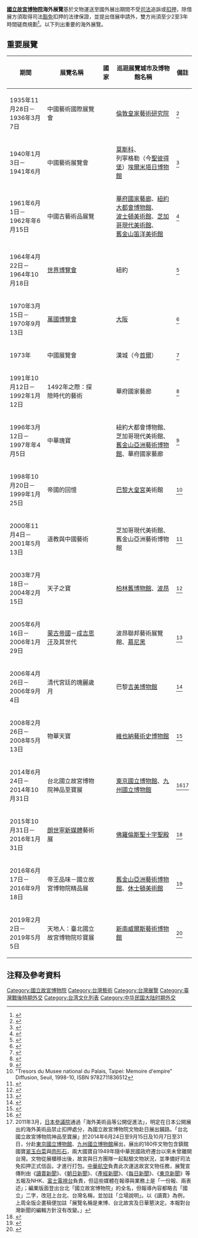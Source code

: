 {{dynamic list}}
'''[[國立故宮博物院|國立故宮博物院]]海外展覽'''基於文物運送至國外展出期間不受[[司法|司法]]追訴或[[扣押|扣押]]，除借展方須取得司法[[豁免|豁免]]扣押的法律保證，並提出借展申請外，雙方尚須至少2至3年時間磋商規劃<ref>{{Cite web |url=http://www.nlpi.edu.tw/PublishArticle.aspx?KeyID=cb554152-cf2a-44d7-b660-bbde10159984 |title=文化臉譜─老店新開 台北故宮向世界發聲 |author=鄧甯之 |publisher=國立公共資訊圖書館 |date=2007 |accessdate=2014-06-20 |archive-date=2019-05-03 |archive-url=https://web.archive.org/web/20190503124011/https://www.nlpi.edu.tw/PublishArticle.aspx?KeyID=cb554152-cf2a-44d7-b660-bbde10159984 |dead-url=yes }}</ref>。以下列出重要的海外展覽。

==重要展覽==
{| class="wikitable" style="font-size: 90%;"
|-
! 期間 !! 展覽名稱 !! 國家 !! 巡迴展覽城市及博物館名稱 || 備註
|-
| 1935年11月28日－<br>1936年3月7日 || 中國藝術國際展覽會 || {{GBR}} || [[倫敦|倫敦]][[皇家藝術研究院|皇家藝術研究院]] || <ref>{{Cite web |url=http://nccuir.lib.nccu.edu.tw/bitstream/140.119/33573/7/15301707.pdf |title=《倫敦藝展·第二章·第二節 倫敦藝展的選件與展示》 |author=吳淑瑛 |publisher=[[國立政治大學|國立政治大學]] |date=2002 |access-date=2014-06-20 |archive-url=https://web.archive.org/web/20131224111756/http://nccuir.lib.nccu.edu.tw/bitstream/140.119/33573/7/15301707.pdf |archive-date=2013-12-24 |dead-url=yes }}</ref>
|-
| 1940年1月3日－<br>1941年6月 || 中國藝術展覽會 || {{USSR}} || [[莫斯科|莫斯科]]{{link-ru|國立東方文化博物館|Музей Востока}}、<br>列寧格勒（今[[聖彼得堡|聖彼得堡]]）[[埃爾米塔日博物館|埃爾米塔日博物館]] || <ref>{{Cite web |url=http://report.nat.gov.tw/ReportFront/report_download.jspx?sysId=C10200258&fileNo=002&ei=0o21UuCiGcvhlAXUr4DYBA&usg=AFQjCNEYb-HxV1X-roKdBMjcCsVF1XlDm |title=《再探抗戰時期中國文物赴蘇聯展覽之千迴百折》 |author=宋兆霖 |publisher=國立故宮博物院 |date=1991年 |access-date=2014-06-20 |archive-url=https://web.archive.org/web/20151117020824/http://report.nat.gov.tw/ReportFront/report_download.jspx?sysId=C10200258&fileNo=002&ei=0o21UuCiGcvhlAXUr4DYBA&usg=AFQjCNEYb-HxV1X-roKdBMjcCsVF1XlDm |archive-date=2015-11-17 |dead-url=yes }}</ref>
|-
| 1961年6月1日－<br>1962年年6月15日 || 中國古藝術品展覽 || {{USA}} || [[華府|華府]][[美國國家畫廊|國家藝廊]]、[[紐約|紐約]][[大都會博物館|大都會博物館]]、<br>[[波士頓美術館|波士頓美術館]]、[[芝加哥現代美術館|芝加哥現代美術館]]、<br>[[舊金山|舊金山]][[笛洋美術館|笛洋美術館]] || <ref>{{Cite web |url=http://nccuir.lib.nccu.edu.tw/bitstream/140.119/33573/6/15301706.pdf |title=《展覽中的中國：以1961年中國古藝術品赴美展覽為例》 |author=吳淑瑛 |date=2002 |access-date=2014-06-20 |archive-url=https://web.archive.org/web/20131224085130/http://nccuir.lib.nccu.edu.tw/bitstream/140.119/33573/6/15301706.pdf |archive-date=2013-12-24 |dead-url=yes }}</ref>
|-
| 1964年4月22日－<br>1964年10月18日 || [[1964年世界博覽會|世界博覽會]] || {{USA}} || 紐約 || <ref>{{Cite web |url=http://www.npm.gov.tw/zh-tw/Article.aspx?sNo=03001502 |title=傳承與開創 故宮簡史 |publisher=國立故宮博物院 |date=2013-07-09 |accessdate=2014-06-20 |archive-date=2020-11-26 |archive-url=https://web.archive.org/web/20201126104216/https://www.npm.gov.tw/zh-TW/Article.aspx?sNo=03001502 |dead-url=no }}</ref>
|-
| 1970年3月15日－<br>1970年9月13日 || [[1970年世界博覽會|萬國博覽會]] || {{JPN}} || [[大阪市|大阪]] || <ref>{{Cite web|url=http://www.cam.org.tw/big5/museum03.asp?rowId=24|title=博物館介紹|publisher=中華民國博物館學會|date=2005|deadurl=yes|archiveurl=https://web.archive.org/web/20130926002902/http://www.cam.org.tw/big5/museum03.asp?rowId=24|archivedate=2013-09-26|accessdate=2014-06-20}}</ref>
|-
| 1973年 || 中國展覽會 || {{ROK-1972|short=yes}} || 漢城（今[[首爾|首爾]]） || <ref>{{Cite web |url=http://www.npm.gov.tw/zh-TW/Article.aspx?sNo=03002800 |title=大事紀 |publisher=國立故宮博物院 |date=2012-08-31 |accessdate=2014-06-20 |archive-date=2020-09-21 |archive-url=https://web.archive.org/web/20200921130924/https://www.npm.gov.tw/zh-TW/Article.aspx?sNo=03002800 |dead-url=no }}</ref>
|-
| 1991年10月12日－<br>1992年1月12日 || 1492年之際：探險時代的藝術 || {{USA}} || 華府國家藝廊 || <ref>{{Cite web |url=http://www.larouchepub.com/eiw/public/1992/eirv19n04-19920124/eirv19n04-19920124_056-circa_1492_a_deeper_look_at_asia.pdf |title="Circa 1492: A deeper look at Asian art" |publisher=National Gallery of Art |date=1997 |accessdate=2014-06-20 |archive-date=2020-11-13 |archive-url=https://web.archive.org/web/20201113104540/https://larouchepub.com/eiw/public/1992/eirv19n04-19920124/eirv19n04-19920124_056-circa_1492_a_deeper_look_at_asia.pdf |dead-url=no }}{{en}}</ref>
|-
| 1996年3月12日－<br>1997年年4月5日 || 中華瑰寶 || {{USA}} || 紐約大都會博物館、芝加哥現代美術館、<br>[[舊金山亞洲藝術博物館|舊金山亞洲藝術博物館]]、華府國家藝廊 || <ref>{{Cite web |url=http://www.nga.gov/content/ngaweb/exhibitions/1997/imperial_china.html |title="Splendors of Imperial China: Treasures from the National Palace Museum, Taipei" |publisher=National Gallery of Art |date=1997 |accessdate=2014-06-20 |archive-date=2013-12-24 |archive-url=https://web.archive.org/web/20131224111319/http://www.nga.gov/content/ngaweb/exhibitions/1997/imperial_china.html |dead-url=no }}{{en}}</ref>
|-
| 1998年10月20日－<br>1999年1月25日 || 帝國的回憶 || {{FRA}} || [[巴黎大皇宮|巴黎大皇宮]]美術館 || <ref>"Tresors du Musee national du Palais, Taipei: Memoire d'empire" Diffusion, Seuil, 1998-10, ISBN 9782711836512{{fr}}</ref>
|-
| 2000年11月4日－<br>2001年5月13日 || 道教與中國藝術 || {{FRA}} || 芝加哥現代美術館、舊金山亞洲藝術博物館 || <ref>{{Cite web |url=http://www.artic.edu/taoism/introduction.php |title="Introduction to the Exhibition" |publisher=The Art Institute of Chicago |date=2000 |access-date=2014-06-20 |archive-url=https://web.archive.org/web/20140311004354/http://www.artic.edu/taoism/introduction.php |archive-date=2014-03-11 |dead-url=yes }}{{en}}</ref>
|-
| 2003年7月18日－<br>2004年2月15日 || 天子之寶 || {{GER}} || [[柏林舊博物館|柏林舊博物館]]、[[波昂|波昂]]{{link-de|聯邦藝術展覽館|Kunst- und Ausstellungshalle der Bundesrepublik Deutschland}} || <ref>{{Cite web|url=http://www.china-airlines.com/ch/newsch/newsch000119.htm|title=華航空運故宮文物安抵德國展出 第一夫人搭華航班機赴德主持展覽開幕|publisher=[[中華航空公司|中華航空公司]]|date=2003-07-16|deadurl=yes|archiveurl=https://web.archive.org/web/20101203201711/http://www.china-airlines.com/ch/newsch/newsch000119.htm|archivedate=2010-12-03|accessdate=2014-06-20}}</ref>
|-
| 2005年6月16日－<br>2006年1月29日 || [[蒙古帝國|蒙古帝國]]－[[成吉思汗|成吉思汗]]及其世代 || {{GER}} || 波昂聯邦藝術展覽館、[[慕尼黑|慕尼黑]]{{link-de|人類學博物館|Staatliches Museum für Völkerkunde}} || <ref>{{Cite web |url=http://zh.scribd.com/doc/37153082/Genghis-Khan-His-Heirs-the-Empire-of-the-Mongols |title="Genghis Khan and his Heirs－The Empire of the Mongols" |publisher=Art and Exhibition Hall of the Federal Republic of Germany |date=2010}}{{en}}</ref>
|-
| 2006年4月26日－<br>2006年9月4日 || 清代宮廷的瑰麗歲月 || {{FRA}} || 巴黎[[吉美博物館|吉美博物館]] || <ref>{{Cite web |url=http://www.chinaheritagequarterly.org/briefs.php?searchterm=007_guimet.inc&issue=007 |title="LES TRÈS RICHES HEURES DE LA COUR DE CHINE, CHEF-D'ŒUVRES DE LA PEINTURE IMPÉRIALE DES QING, 1662－1796" |publisher=The Australian National University |date=2006-09-07 |accessdate=2014-06-20 |archive-date=2020-07-12 |archive-url=https://web.archive.org/web/20200712162456/http://www.chinaheritagequarterly.org/briefs.php?searchterm=007_guimet.inc&issue=007 |dead-url=no }}{{fr}}</ref>
|-
| 2008年2月26日－<br>2008年5月13日 || 物華天寶 || {{AUT}} || [[維也納|維也納]][[藝術史博物館|藝術史博物館]] || <ref>{{Cite web |url=http://www.npm.gov.tw/exh97/masterpiece/ |title=物華天寶臺灣國立故宮博物院精品展 |publisher=國立故宮博物院 |date=2008-02 |accessdate=2014-06-20 |archive-date=2016-03-04 |archive-url=https://web.archive.org/web/20160304130847/http://www.npm.gov.tw/exh97/masterpiece/ |dead-url=no }}{{zh}}{{en}}{{de}}</ref>
|-
| 2014年6月24日－<br>2014年10月31日 || 台北國立故宮博物院神品至寶展 || {{JPN}} || [[東京國立博物館|東京國立博物館]]、[[九州國立博物館|九州國立博物館]] || <ref>{{Cite web|url=http://www.roc-taiwan.org/ct.asp?xItem=435481&ctNode=2237&mp=2|title=国立故宮博物院「神品至宝」展が来年東京と福岡で開催|publisher=中華民國外交部|date=2013-10-18|deadurl=yes|archiveurl=https://web.archive.org/web/20131224110152/http://www.roc-taiwan.org/ct.asp?xItem=435481&ctNode=2237&mp=2|archivedate=2013-12-24|accessdate=2014-06-20}}{{ja}}</ref><ref>2011年3月，[[日本參議院|日本參議院]]通過「海外美術品等公開促進法」，明定在日本公開展出的海外美術品禁止扣押處分，為國立故宮博物院文物赴日展出鋪路。「台北國立故宮博物院神品至寶展」於2014年6月24日至9月15日及10月7日至31日，分赴[[東京國立博物館|東京國立博物館]]、[[九州國立博物館|九州國立博物館]]展出，展出的180件文物包含鎮館國寶[[翠玉白菜|翠玉白菜]]與[[肉形石|肉形石]]，兩大國寶自1949年隨中華民國政府遷台以來未曾離開台灣。文物從展櫃移出後，故宮與日方團隊一起點驗文物狀況，並準備好司法免扣押正式信函，才進行打包。[[中華航空|中華航空]]負責此次運送故宮文物任務，展覽宣傳則由《[[讀賣新聞|讀賣新聞]]》、《[[朝日新聞|朝日新聞]]》、《[[產經新聞|產經新聞]]》、《[[每日新聞|每日新聞]]》、《[[東京新聞|東京新聞]]》等五報及NHK、[[富士電視台|富士電視台]]負責，但這些媒體在報導與業務上是「一份報、兩表述」；編業版面登出台北「國立故宮博物院」的全名，但報導內容都略去「國立」二字，改冠上台北、台灣名稱，並加註「立場說明」。以《讀賣》為例，上周全版企畫稿便加註「展覽名稱是東博、台北故宮及日華懇決定。本報對台灣新聞的編輯方針沒有改變。」</ref>
|-
| 2015年10月31日－<br>2016年1月31日 || [[朗世寧|朗世寧]][[新媒體|新媒體]]藝術展 || {{ITA}} || [[圣十字圣殿_(佛罗伦萨)|佛羅倫斯聖十字聖殿]] || <ref>{{Cite web |url = http://multilingual.mofa.gov.tw/web/web_UTF-8/almanac/almanac2015/%E4%B8%AD%E8%8F%AF%E6%B0%91%E5%9C%8B104%E5%B9%B4%E5%A4%96%E4%BA%A4%E5%B9%B4%E9%91%91.pdf |title = 《中華民國104年外交年鑑》〈第二章 對外關係〉 |publisher = [[中華民國外交部|中華民國外交部]] |accessdate = 2018-09-07 |archive-date = 2019-08-30 |archive-url = https://web.archive.org/web/20190830005429/http://multilingual.mofa.gov.tw/web/web_UTF-8/almanac/almanac2015/%E4%B8%AD%E8%8F%AF%E6%B0%91%E5%9C%8B104%E5%B9%B4%E5%A4%96%E4%BA%A4%E5%B9%B4%E9%91%91.pdf |dead-url = no }}</ref>
|-
| 2016年6月17日－<br>2016年9月18日 || 帝王品味－國立故宮博物院精品展 || {{USA}} || [[舊金山亞洲藝術博物館|舊金山亞洲藝術博物館]]、[[休士頓美術館|休士頓美術館]] || <ref>{{Cite web |url=http://ent.ltn.com.tw/news/breakingnews/1460589 |title=故宮肉形石 明年首度赴美展出 |publisher=自由時報 |author=楊媛婷 |date=2015-09-30 |accessdate=2015-10-01 |archive-date=2019-05-03 |archive-url=https://web.archive.org/web/20190503093129/https://ent.ltn.com.tw/news/breakingnews/1460589 |dead-url=no }}</ref>
|-
| 2019年2月2日－<br>2019年5月5日 || 天地人：臺北國立故宮博物院珍寶展 || {{AUS}} || [[新南威爾士美術館|新南威爾斯藝術博物館]] || <ref>{{Cite web |url = https://www.npm.gov.tw/Article.aspx?sNo=04010519 |date = 2018年12月23日 |title = 你好，澳洲!「天地人：臺北國立故宮博物院珍寶展」明年二月首度前進南半球 |publisher = 國立故宮博物院 |accessdate = 2018年12月23日 |archive-date = 2020年11月5日 |archive-url = https://web.archive.org/web/20201105220938/https://www.npm.gov.tw/Article.aspx?sNo=04010519 |dead-url = no }}</ref>
|}

== 注释及參考資料 ==

{{Reflist|2}}

[[Category:國立故宮博物院|Category:國立故宮博物院]]
[[Category:台灣藝術|Category:台灣藝術]]
[[Category:台灣展覽|Category:台灣展覽]]
[[Category:臺灣戰後時期外交|Category:臺灣戰後時期外交]]
[[Category:台湾文化列表|Category:台湾文化列表]]
[[Category:中华民国大陆时期外交|Category:中华民国大陆时期外交]]